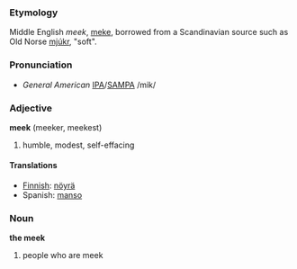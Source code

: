 ===Etymology===
Middle English ''meek'', [[meke]], borrowed from a Scandinavian source such as Old Norse [[mjúkr]], "soft".

===Pronunciation===
*''General American'' [[w:IPA|IPA]]/[[w:SAMPA|SAMPA]] /mik/

===Adjective===
'''meek''' (meeker, meekest)
# humble, modest, self-effacing

====Translations====
*[[Finnish]]: [[nöyrä]]
*Spanish: [[manso]]

===Noun===
'''the meek'''
# people who are meek